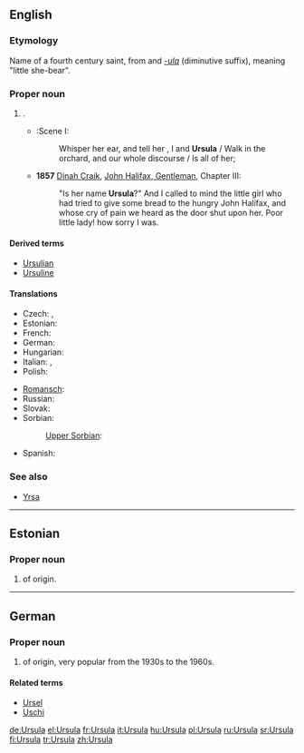 {{also|Uršula|Úrsula}}
==English==
{{wikipedia}}

===Etymology===
Name of a fourth century saint, from {{etyl|la}} {{term|ursa||female bear|lang=la}} and ''[[-ula]]'' (diminutive suffix), meaning "little she-bear".

===Proper noun===
{{en-proper noun}}

# {{given name|female|from=Latin}}.
#* {{RQ:Shakespeare Ado|III}}:Scene I:
#*: Whisper her ear, and tell her , I and '''Ursula''' / Walk in the orchard, and our whole discourse / Is all of her; 
#* '''1857''' [[w:Dinah Craik|Dinah Craik]], [[s:John Halifax, Gentleman/Chapter III|John Halifax, Gentleman]], Chapter III:
#*: "Is her name '''Ursula'''?" And I called to mind the little girl who had tried to give some bread to the hungry John Halifax, and whose cry of pain we heard as the door shut upon her. Poor little lady! how sorry I was.

====Derived terms====
* [[Ursulian]]
* [[Ursuline]]

====Translations====
{{trans-top|female given name}}
* Czech: {{t-|cs|Uršula}}, {{t+|cs|Voršila|f}}
* Estonian: {{t-|et|Ursula}}
* French: {{t+|fr|Ursule|f}}
* German: {{t+|de|Ursula}}
* Hungarian: {{t+|hu|Orsolya}}
* Italian: {{t+|it|Orsola}}, {{t+|it|Ursula}}
* Polish: {{t+|pl|Urszula}}
{{trans-mid}}
* [[Romansch]]: {{t-|rm|Uorschla|f}}
* Russian: {{t-|ru|Урсула|m|tr=Ursúla}}
* Slovak: {{t-|sk|Uršuľa|f}}
* Sorbian:
*: [[Upper Sorbian]]: {{t+|hsb|Wórša|f}}
* Spanish: {{t+|es|Úrsula}}
{{trans-bottom}}

===See also===
* [[Yrsa]]

----

==Estonian==

===Proper noun===
{{head|et|proper noun}}

# {{given name|female|lang=et}} of {{etyl|la|et}} origin.

----

==German==

===Proper noun===
{{head|de|proper noun}}

# {{given name|female|lang=de}} of {{etyl|la|de}} origin, very popular from the 1930s to the 1960s.

====Related terms====
* [[Ursel]]
* [[Uschi]]

[[de:Ursula]]
[[el:Ursula]]
[[fr:Ursula]]
[[it:Ursula]]
[[hu:Ursula]]
[[pl:Ursula]]
[[ru:Ursula]]
[[sr:Ursula]]
[[fi:Ursula]]
[[tr:Ursula]]
[[zh:Ursula]]